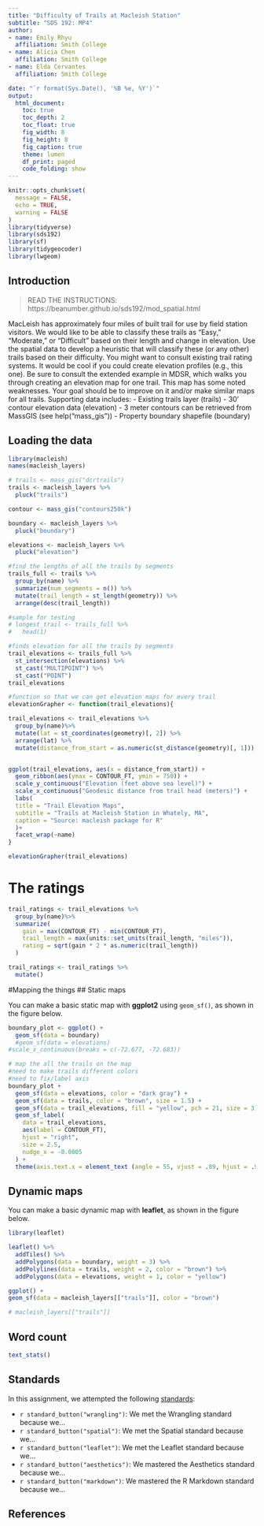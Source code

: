 ```yaml
---
title: "Difficulty of Trails at Macleish Station"
subtitle: "SDS 192: MP4"
author: 
- name: Emily Rhyu
  affiliation: Smith College
- name: Alicia Chen
  affiliation: Smith College
- name: Elda Cervantes
  affiliation: Smith College

date: "`r format(Sys.Date(), '%B %e, %Y')`"
output:
  html_document:
    toc: true
    toc_depth: 2
    toc_float: true
    fig_width: 8
    fig_height: 8
    fig_caption: true
    theme: lumen
    df_print: paged
    code_folding: show
---
```


```r
knitr::opts_chunk$set(
  message = FALSE,
  echo = TRUE,
  warning = FALSE
)
library(tidyverse)
library(sds192)
library(sf)
library(tidygeocoder)
library(lwgeom)
```

## Introduction

> READ THE INSTRUCTIONS: https://beanumber.github.io/sds192/mod_spatial.html

MacLeish has approximately four miles of built trail for use by field station visitors. We would like to be able to classify these trails as “Easy,” “Moderate,” or “Difficult” based on their length and change in elevation. Use the spatial data to develop a heuristic that will classify these (or any other) trails based on their difficulty. You might want to consult existing trail rating systems. It would be cool if you could create elevation profiles (e.g., this one). Be sure to consult the extended example in MDSR, which walks you through creating an elevation map for one trail. This map has some noted weaknesses. Your goal should be to improve on it and/or make similar maps for all trails.
Supporting data includes:
- Existing trails layer (trails)
- 30’ contour elevation data (elevation)
- 3 meter contours can be retrieved from MassGIS (see help("mass_gis"))
- Property boundary shapefile (boundary)


## Loading the data

```r
library(macleish)
names(macleish_layers)
```

```r
# trails <- mass_gis("dcrtrails")
trails <- macleish_layers %>%
  pluck("trails")

contour <- mass_gis("contours250k")

boundary <- macleish_layers %>%
  pluck("boundary")

elevations <- macleish_layers %>%
  pluck("elevation")
```


```r
#find the lengths of all the trails by segments
trails_full <- trails %>%
  group_by(name) %>%
  summarize(num_segments = n()) %>%
  mutate(trail_length = st_length(geometry)) %>%
  arrange(desc(trail_length))

#sample for testing
# longest_trail <- trails_full %>%
#   head(1)

#finds elevation for all the trails by segments
trail_elevations <- trails_full %>%
  st_intersection(elevations) %>%
  st_cast("MULTIPOINT") %>%
  st_cast("POINT")
trail_elevations

```

```r
#function so that we can get elevation maps for every trail
elevationGrapher <- function(trail_elevations){

trail_elevations <- trail_elevations %>%
  group_by(name)%>%
  mutate(lat = st_coordinates(geometry)[, 2]) %>%
  arrange(lat) %>%
  mutate(distance_from_start = as.numeric(st_distance(geometry)[, 1]))


ggplot(trail_elevations, aes(x = distance_from_start)) + 
  geom_ribbon(aes(ymax = CONTOUR_FT, ymin = 750)) +
  scale_y_continuous("Elevation (feet above sea level)") + 
  scale_x_continuous("Geodesic distance from trail head (meters)") +
  labs(
  title = "Trail Elevation Maps",
  subtitle = "Trails at Macleish Station in Whately, MA",
  caption = "Source: macleish package for R"
  )+
  facet_wrap(~name)
}

elevationGrapher(trail_elevations)

```

# The ratings
```r
trail_ratings <- trail_elevations %>%
  group_by(name)%>%
  summarize(
    gain = max(CONTOUR_FT) - min(CONTOUR_FT),
    trail_length = max(units::set_units(trail_length, "miles")),
    rating = sqrt(gain * 2 * as.numeric(trail_length))
  )

trail_ratings <- trail_ratings %>%
  mutate()

```

#Mapping the things
## Static maps

You can make a basic static map with **ggplot2** using `geom_sf()`, as shown in the figure below.

```r

boundary_plot <- ggplot() +
  geom_sf(data = boundary) 
  #geom_sf(data = elevations) 
#scale_x_continuous(breaks = c(-72.677, -72.683))
```

```r
# map the all the trails on the map
#need to make trails different colors
#need to fix/label axis
boundary_plot +
  geom_sf(data = elevations, color = "dark gray") +
  geom_sf(data = trails, color = "brown", size = 1.5) +
  geom_sf(data = trail_elevations, fill = "yellow", pch = 21, size = 3) +
  geom_sf_label(
    data = trail_elevations,
    aes(label = CONTOUR_FT),
    hjust = "right",
    size = 2.5,
    nudge_x = -0.0005
  ) +
  theme(axis.text.x = element_text (angle = 55, vjust = .89, hjust = .9))
```


## Dynamic maps

You can make a basic dynamic map with **leaflet**, as shown in the figure below.

```r
library(leaflet)

leaflet() %>%
  addTiles() %>%
  addPolygons(data = boundary, weight = 3) %>%
  addPolylines(data = trails, weight = 2, color = "brown") %>%
  addPolygons(data = elevations, weight = 1, color = "yellow")
```

```r
ggplot() +
geom_sf(data = macleish_layers[["trails"]], color = "brown")
```


```r
# macleish_layers[["trails"]]
```


## Word count

```r
text_stats()
```

## Standards

In this assignment, we attempted the following [standards](https://beanumber.github.io/sds192/standards.html):

- `r standard_button("wrangling")`: We met the Wrangling standard because we...
- `r standard_button("spatial")`: We met the Spatial standard because we...
- `r standard_button("leaflet")`: We met the Leaflet standard because we...
- `r standard_button("aesthetics")`: We mastered the Aesthetics standard because we...
- `r standard_button("markdown")`: We mastered the R Markdown standard because we...

## References
